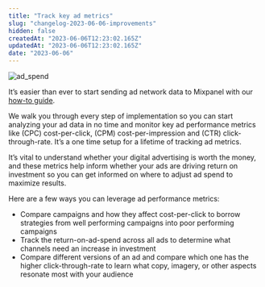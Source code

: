 ```yaml
---
title: "Track key ad metrics"
slug: "changelog-2023-06-06-improvements"
hidden: false
createdAt: "2023-06-06T12:23:02.165Z"
updatedAt: "2023-06-06T12:23:02.165Z"
date: "2023-06-06"
---
```

![ad_spend](https://github.com/mixpanel/docs/assets/130083255/1d171623-615f-4b47-a54d-883306fcd30c)

It’s easier than ever to start sending ad network data to Mixpanel with our [how-to guide](https://docs.mixpanel.com/docs/tracking/how-tos/ad-spend). 

We walk you through every step of implementation so you can start analyzing your ad data in no time and monitor key ad performance metrics like (CPC) cost-per-click, (CPM) cost-per-impression and (CTR) click-through-rate. It’s a one time setup for a lifetime of tracking ad metrics.

It’s vital to understand whether your digital advertising is worth the money, and these metrics help inform whether your ads are driving return on investment so you can get informed on where to adjust ad spend to maximize results.

Here are a few ways you can leverage ad performance metrics:
- Compare campaigns and how they affect cost-per-click to borrow strategies from well performing campaigns into poor performing campaigns
- Track the return-on-ad-spend across all ads to determine what channels need an increase in investment
- Compare different versions of an ad and compare which one has the higher click-through-rate to learn what copy, imagery, or other aspects resonate most with your audience
